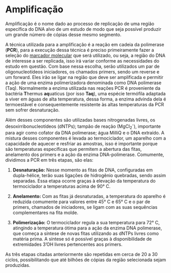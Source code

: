 # Amplificação

Amplificação é o nome dado ao processo de replicação de uma região específica do DNA alvo de um estudo de modo que seja possível produzir um grande número de cópias desse mesmo segmento.

A técnica utilizada para a amplificação é a reação em cadeia da polimerase (**PCR**), para a execução dessa técnica é preciso primeiramente fazer a seleção do [marcador molecular](genetica-e-marcadores.qmd#marcadores-moleculares) que será utilizado, ou seja, a região do DNA de interesse a ser replicada, isso irá variar conforme as necessidades do estudo em questão. Com base nessa escolha, serão utilizados um par de oligonucleotídeos iniciadores, os chamados primers, sendo um reverse e um forward. Eles irão se ligar na região que deve ser amplificada e permitir a ação de uma enzima polimerizadora denominada como DNA polimerase (Taq). Normalmente a enzima utilizada nas reações PCR é proveniente da bactéria **T**hermus **aq**uaticus (por isso **Taq**), uma espécie termófila adaptada a viver em águas de alta temperatura, dessa forma, a enzima advinda dela é termoestável e consequentemente resistente às altas temperaturas da PCR sem sofrer desnaturação.

Além desses componentes são utilizadas bases nitrogenadas livres, os desoxirribonucleotídeos (dNTPs); tampão de reação (MgCl~2~^-^), importante para agir como cofator da DNA polimerase; água MilliQ e o DNA extraído. A mistura desses componentes é levada ao termociclador, um aparelho com a capacidade de aquecer e resfriar as amostras, isso é importante porque são temperaturas específicas que permitem a abertura das fitas, anelamento dos primers e a ação da enzima DNA-polimerase. Comumente, dividimos a PCR em três etapas, são elas:

1.  **Desnaturação:** Nesse momento as fitas de DNA, configuradas em dupla-hélice, terão suas ligações de hidrogênio quebradas, sendo assim separadas. Essa etapa ocorre graças à elevação da temperatura do termociclador a temperaturas acima de 90° C.

2.  **Anelamento:** Com as fitas já desnaturadas, a temperatura do aparelho é reduzida comumente para valores entre 45° C e 65° C e o par de primers, chamados de iniciadores, se ligam com as suas sequências complementares na fita molde.

3.  **Polimerização:** O termociclador regula a sua temperatura para 72° C, atingindo a temperatura ótima para a ação da enzima DNA polimerase, que começa a síntese de novas fitas utilizando as dNTPs livres como matéria prima. A síntese só é possível graças à disponibilidade de extremidades 3'OH livres pertencentes aos primers.

As três etapas citadas anteriormente são repetidas em cerca de 20 a 30 ciclos, possibilitando que até bilhões de cópias da região selecionada sejam produzidas.
